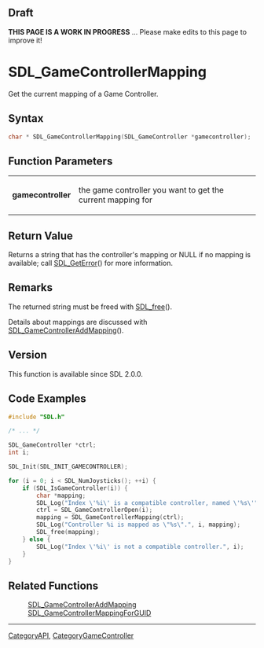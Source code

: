 
== Draft ==


'''THIS PAGE IS A WORK IN PROGRESS''' ... Please make edits to this page to improve it!


<!-- #*^*^*^*^*See https://wiki.libsdl.org/SGFunctions for details on editing this page*^*^*^*^* -->


= SDL_GameControllerMapping =

Get the current mapping of a Game Controller.

== Syntax ==

<syntaxhighlight lang='c'>
char * SDL_GameControllerMapping(SDL_GameController *gamecontroller);
</syntaxhighlight>

== Function Parameters ==

{|
|'''gamecontroller'''
|the game controller you want to get the current mapping for
|}

== Return Value ==

Returns a string that has the controller's mapping or NULL if no mapping is
available; call [[SDL_GetError]]() for more information.



== Remarks ==

The returned string must be freed with [[SDL_free]]().

Details about mappings are discussed with
[[SDL_GameControllerAddMapping]]().

== Version ==

This function is available since SDL 2.0.0.



== Code Examples ==

<syntaxhighlight lang='c++'>
#include "SDL.h"

/* ... */

SDL_GameController *ctrl;
int i;

SDL_Init(SDL_INIT_GAMECONTROLLER);

for (i = 0; i < SDL_NumJoysticks(); ++i) {
    if (SDL_IsGameController(i)) {
        char *mapping;
        SDL_Log("Index \'%i\' is a compatible controller, named \'%s\'", i, SDL_GameControllerNameForIndex(i));
        ctrl = SDL_GameControllerOpen(i);
        mapping = SDL_GameControllerMapping(ctrl);
        SDL_Log("Controller %i is mapped as \"%s\".", i, mapping);
        SDL_free(mapping);
    } else {
        SDL_Log("Index \'%i\' is not a compatible controller.", i);
    }
}
</syntaxhighlight>


== Related Functions ==

:[[SDL_GameControllerAddMapping]]
:[[SDL_GameControllerMappingForGUID]]

----
[[CategoryAPI]], [[CategoryGameController]]
<!-- #See the Style Guide for instructions on editing the footer. -->


